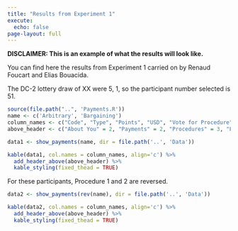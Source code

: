 ```yaml
---
title: "Results from Experiment 1"
execute: 
  echo: false
page-layout: full
---
```

**DISCLAIMER: This is an example of what the results will look like.**

You can find here the results from Experiment 1 carried on by Renaud Foucart and Elias Bouacida. 

The DC-2 lottery draw of XX were 5, 1, so the participant number selected is 51.

```r
source(file.path("..", 'Payments.R'))
name <- c('Arbitrary', 'Bargaining')
column_names <- c("Code", "Type", "Points", "USD", "Vote for Procedure", "Compensation Asked", "Group", "Blue Compensation", "Procedure", "Collective", "About Procedures", "Lottery")
above_header <- c("About You" = 2, "Payments" = 2, "Procedures" = 3, "Procedure Payments" = 3, "Expectations" = 1, " " =1)
```

```r
data1 <- show_payments(name, dir = file.path('..', 'Data'))

kable(data1, col.names = column_names, align='c') %>%
  add_header_above(above_header) %>% 
  kable_styling(fixed_thead = TRUE)
```

For these participants, Procedure 1 and 2 are reversed.

```r
data2 <- show_payments(rev(name), dir = file.path('..', 'Data'))

kable(data2, col.names = column_names, align='c') %>%
  add_header_above(above_header) %>% 
  kable_styling(fixed_thead = TRUE)
```